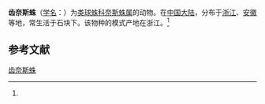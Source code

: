 {{Speciesbox
| name = 齿奈斯蛛
| status = 
| status_system = 
| image = 
| genus = Nesticella
| species = odontus
| authority = (Chen, 1984)<ref name='id12930'>{{cite web| url =http://www.bioinfo.cn/db05/BjdwSpecies.php?action=view&id=12930| title =齿奈斯蛛| work =《中国动物物种编目数据库》| publisher =中国科学院微生物研究所| author =中国科学院动物研究所| accessdate =2009-04-28| deadurl =yes| archiveurl =https://web.archive.org/web/20160305012755/http://www.bioinfo.cn/db05/BjdwSpecies.php?action=view&id=12930| archivedate =2016-03-05}}</ref>
}}

'''齿奈斯蛛'''（[[学名|学名]]：{{lang|la|''Nesticella odontus''}}）为[[类球蛛科|类球蛛科]][[奈斯蛛属|奈斯蛛属]]的动物。在[[中国大陆|中国大陆]]，分布于[[浙江|浙江]]、[[安徽|安徽]]等地，常生活于石块下。该物种的模式产地在浙江。<ref name='id12930'/>

== 参考文献 ==
{{reflist}}

{{Wikispecies|Nesticella odontus}}
{{Taxonbar|from=Q2714792}}

[[Category:奈斯蛛属|齿奈斯蛛]]


{{蜘蛛小作品}}